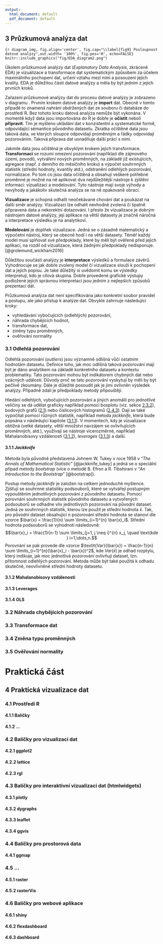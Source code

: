 ```yaml
---
output:
  html_document: default
  pdf_document: default
---
```

## 3 Průzkumová analýza dat

```{r diagram_img, fig.align='center', fig.cap="\\label{fig9} Posloupnost datové analýzy",out.width= '100%', fig.pos='H', echo=FALSE}
knitr::include_graphics("fig/EDA_diagram2.png")
```

\qquad Úkolem průzkumové analýzy dat (*Explanatory Data Analysis*, zkráceně EDA) je vizualizace a transformace dat systematickým způsobem za účelem maximálního pochopení dat, určení vztahu mezi nimi a posouzení jejích kvality. EDA je důležitou části datové analýzy a měla by být jedním z jejích prvních kroků.

\qquad Zařazení průzkumové analýzy dat do procesu datové analýzy je zobrazeno v diagramu \ref{fig9}. Prvním krokem datové analýzy je **import** dat. Obecně v tomto případě to znamená nahrání obdržených dat ze souboru či databáze do prostředí R. Bez tohoto kroku datová analýza nemůže být vykonána. V momentě když data jsou importována do R je dobře je **očístit** neboli **přípravit**. Tím je myšleno ukládání dat v konzistentní a systematické formě, odpovídající sémantice původního datasetu. Zkratka očištěné data jsou taková data, ve kterých sloupce odpovídají proměnným a řádky odpovídají pozorováním. Taková příprava dat usnadňuje další práci s nimi. 

\qquad Jakmile data jsou očištěná je obvyklým krokem jejich transformace. **Transformaci** se rozumí omezení pozorování (například dle zájmového území, povodí), vytváření nových proměnných, na základě již existujících, agregace (např. z denního do měsíčního kroku) a výpočet souhrnných statistik (střední hodnoty, kvantily atd.), odstranění odlehlých pozorování, normalizace. Po tom co jsou data očištěná a obsahují veškeré potřebné proměnné je možné na ně aplikovat dva nejdůležitější nástroje k zjištění informaci: vizualizaci a modelování. Tyto nástroje mají svoje výhody a nevýhody a jakákoliv skutečná analýza se na ně opakovaně obrací. 

\qquad __Vizualizace__ je schopná odhalit neočekávané chování dat a poukázat na další směr analýzy. Vizualizaci lze odhalit nevhodně zvolená či špatně připravená data a nekorektní dotazování. I přesto že vizualizace je dobrým nástrojem datové analýzy, její aplikace na větší datasety je značně náročná a interpretace výsledku je na analytikovi. 

\qquad __Modelování__ je doplňek vizualizace. Jedná se o zásadně matematický a výpočetní nástroj, který se obecně hodí i na větší datasety. Téměř každý model musí splňovat své předpoklady, které by měli být ověřené před jejich aplikaci, na rozdíl od vizualizace, která žádnými předpoklady nedisponuje.[@grolemund_wickham2016] 

\qquad Důležitou součásti analýzy je **interpretace** výsledků a formulace závěrů. Vyhodnocuje se jak dobře zvolený model či vizualizace slouží k pochopení dat a jejich popisu. Je také důležitý si uvědomit komu se výsledky interpretují, kdo je cílová skupina. Dobře provedené grafické výstupy podložené jejich správnou interpretaci jsou jedním z nejlepších způsobů prezentaci dát. 

\qquad Průzkumová analýza dat není specifikována jako konkretní soubor pravidel a postupu, ale jako přístup k analýze dat. Obvykle zahrnuje následující kroky:

* vyhledávání vybočujících (odlehlých) pozorování,
* náhrada chybějících hodnot,
* transformace dat,
* změny typu proměnných,
* ověřování normality

### 3.1 Odlehlá pozorování

\qquad Odlehlá pozorování (*outliers*) jsou významně odlišná vůči ostatním hodnotám datasetu. Definice toho, jak moc odlišná taková pozorování mají být je dáno analytikem na základě konkretního datasetu a kontextu problematiky. Tato pozorování mohou být indikátorem chybných dat nebo vzácných událostí. Důvody proč se tato pozorování vyskytují by měli by být pečlivě zkoumány. Dále je důležité posoudit jak je jimi ovlivněn výsledek analýzy. Případně zdali je předpoklady metody připouštějí. 

\qquad Hledání odlehlých, vybočujících pozorování a jiných anomálií pro jednotlivé veličiny se dá udělat graficky například pomoci boxplotu (viz. sekce [2.3.2](#boxplot)), bodových grafů ([2.1](#scatterplot)) nebo číslicových histogramů ([2.4.3](#stem-and-leaf)). Dají se také vypočítat pomocí různých statistik, například metoda *jackknife*, která bude popsána v následující kapitole ([3.1.1](#jackknife)). V momentech, kdy je vizualizace obtížná (velké datasety, větší množství navzájem se ovlivňujících proměnných, atd.), využívají se nástroje vícerozměrné, například Mahalanobisovy vzdálenosti ([3.1.2](#mbdist)), *leverages* ([3.1.3](#leverages)) a další.
 
#### 3.1.1 *Jackknife* {#jackknife}

\qquad Metoda byla původně představená Johnem W. Tukey v roce 1958 v "*The Annals of Mathematical Statistic*" [@jackknife_tukey] a jedná se o speciální případ metody *bootstrap* (více o metodě B. Efron a R. Tibshirani v "*An Introduction to the Bootstrap*" [@bootstrap]).

\qquad Postup metody *jackknife* je založen na celkem jednoduché myšlence. Zjišťují se souhrnné statistiky podsouborů, které se vytvářejí postupným vypouštěním jednotlivých pozorování z původního datasetu. Pomocí porovnání souhrnných statistik původního datasetu a vytvořených podsouborů se odhadne vliv jednotlivých pozorování na původní dataset. Jedná ze souhrnných statistik, kterou lze použit je střední hodnota $\bar{x}$. Tak, pro původní dataset obsahující $n$ pozorování střední hodnota se stanoví dle vzorce $\bar{x} = \frac{1}{n} \sum \limits_{i=1}^{n} \bar{x}_i$. Střední hodnota podsouborů se vyhodnotí následovně: 
$$\bar{x}_i = \frac{1}{n-1} \sum \limits_{j=1, j \neq i}^{n} x_j, \quad \text{kde } i=1,\dots,n.$$ 
Porovnání se pak provede dle vzorce $\textit{Var}(\bar{x}) = \frac{n-1}{n} \sum \limits_{i=1}^{n}(\bar{x}_i - \bar{x})^2$, kde $\textit{Var}(\bar{x})$ je odhad rozptylu, který indikuje, jak moc jednotlivá pozorování ovlivňují dataset, tzn. přítomnost odlehlých pozorování. Metoda může být také použitá k odhadu skutečné, neovlivněné střední hodnoty datasetu.

#### 3.1.2 Mahalanobisovy vzdálenosti {#mbdist}

#### 3.1.3 Leverages {#leverages}

#### 3.1.4 OLS

### 3.2 Náhrada chybějících pozorování

### 3.3 Transformace dat

### 3.4 Změna typu proměnných

### 3.5 Ověřování normality

# Praktická část {-}

## 4 Praktická vizualizace dat

### 4.1 Prostředí R

#### 4.1.1 Balíčky

#### 4.1.2 ...

### 4.2 Balíčky pro vizualizaci dat

#### 4.2.1 ggplot2

#### 4.2.2 lattice

#### 4.2.3 rgl

### 4.3 Balíčky pro interaktivní vizualizaci dat (htmlwidgets)

#### 4.3.1 plotly

#### 4.3.2 dygraphs

#### 4.3.3 leaflet

#### 4.3.4 ggvis

### 4.4 Balíčky pro prostorová data

#### 4.4.1 ggmap

### 4.5 ...

#### 4.5.1 raster

#### 4.5.2 rasterVis

### 4.6 Balíčky pro webové aplikace

#### 4.6.1 shiny

#### 4.6.2 flexdashboard

#### 4.6.3 dashboard
